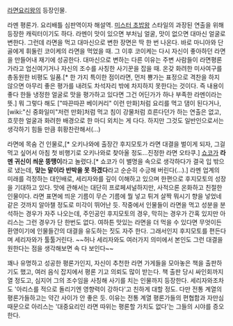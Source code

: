 [[라면요리왕]]의 등장인물.

라멘 평론가. 요리배틀 심판역이자 해설역. [[미스터 초밥왕]] 스타일의 과장된 연출을 위해 등장한 캐릭터이기도 하다. 라멘이 맛이 있으면 부처님 얼굴, 맛이 없으면 대마신 얼굴로 변한다. 그런데 라면을 먹고 대마신으로 변한 장면은 딱 한 번 나온다. 바로 마니아와 단골에게 휘둘린 코이케의 라면을 먹었을 때. 그 이후 코이케는 다시 자신이 좋아하던 라면을 만들어내 재기에 성공한다. 대마신으로 변하는 다른 이유는 주변 사람들이 라면평론가라고 업신여기거나 자신의 조수를 사칭한 사기꾼을 잡을 때. 온갖 화려한 미사여구를 총동원한 비평도 일품.[* 한 가지 특이한 점이라면, 먼저 뿅가는 표정으로 격찬을 하지 않으면 아무리 좋은 평가를 내려도 차석자리 밖에 차지하지 못한다는 것이다. 즉 내용이 좋다 한들 냉정한 얼굴로 맛을 평가하고 있다면 그건 어딘가가 하나 부족한 라멘이라는 뜻.] 뭐 그렇다 해도 ["따끈따끈 베이커리" 이런 만화]처럼 요리를 먹고 댐이 된다거나, [wiki:"신 중화일미"저런 만화]처럼 먹고 침이 강물처럼 흐른다던가 하는 연출은 없고, 흐뭇한 얼굴과 화려한 배경으로 한 마디 외치는 게 다다. 하지만 그것도 일반인으로서는 생각하기 힘들 만큼 휘황찬란해서(…)

라면에 목숨 건 인물로,[* 오키나와에 출장간 후지모토가 라면 대결을 벌이게 되자, 그걸 먹고 싶어서 아침 첫 비행기로 오키나와로 찾아올 정도…진정한 라면 오타쿠.] [[사쿠라 쇼코|쇼코]]가 '''라멘 귀신이 씌운 뚱땡이'''라고 놀렸다.[* 쇼코가 이 별명을 속으로 생각하다가 결국 입 밖으로 냈는데, '''맞는 말이라 반박을 못 하겠다'''라고 순순히 수긍해 버린다(…).] 라멘 업계의 미래를 걱정하는 대인배로, 세리자와를 깊이 이해하고 있으며 한편으로 후지모토의 성장을 기대하고 있다. 맛에 관해서는 대단히 프로페셔널하지만, 사적으론 온화하고 친절한 인물이다. 라면 표면에 띄운 기름이 무슨 기름에 뭘 넣고 튀겨 살짝 뭐시기 향을 넣었네 같은 것까지 알아챌 정도로 미각이 뛰어난 듯. 작중에서 인물들이 라면을 먹고 성분을 분석하는 경우가 자주 나오는데, 주인공인 후지모토의 경우, 막히는 경우가 간혹 있지만 아리스는 그런 경우가 단 한번도 없다. 여하튼 맛있는 라면을 더 먹을 수 있다면 무엇이든 환영이기에 인물들간의 대결을 유도하는 짓도 자주 한다. 그래서인지 후지모토를 편든다며 세리자와가 툴툴거린다. ~~허나 세리자와도 여러가지 의미에서 본인도 그런 대결을 원한다는 점을 생각해보면 속 다 보인다~~

꽤나 유명하고 성공한 평론가인지, 자신이 추천한 라면 가게들을 모아놓은 책을 출판하기도 했고, 여러 음식 잡지에서 평론 기고 의뢰도 많이 받는다. 책 출판 당시 싸인회까지 열 정도고, 심지어 그의 조수임을 사칭해 사기를 치는 인물까지 등장한다. 세리자와조차도 '아리스를 적으로 돌리기엔 영향력이 강하다'고 친하게 대할 정도. 다만 전통 계열의 평론가들하고는 약간 사이가 안 좋은 듯. 이유는 전통 계열 평론가들의 편협함과 자만심 때문으로 아리스는 '대중요리인 라면 따위는 평론할 가치도 없다'는 그들의 시야를 증오한다.
